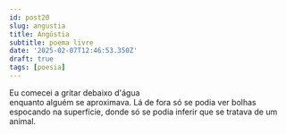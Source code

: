 ```yaml
---
id: post20
slug: angustia
title: Angústia
subtitle: poema livre
date: '2025-02-07T12:46:53.350Z'
draft: true
tags: [poesia]
---
```

Eu comecei a gritar
debaixo d'água  
enquanto alguém se aproximava.
Lá de fora só se podia ver
bolhas espocando na superfície,
donde só se podia inferir
que se tratava de um animal.
  

